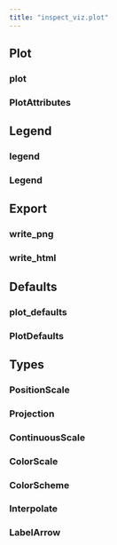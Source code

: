 ```yaml
---
title: "inspect_viz.plot"
---
```


## Plot

### plot
### PlotAttributes

## Legend

### legend
### Legend

## Export

### write_png
### write_html

## Defaults 

### plot_defaults
### PlotDefaults

## Types

### PositionScale
### Projection
### ContinuousScale
### ColorScale
### ColorScheme
### Interpolate
### LabelArrow




